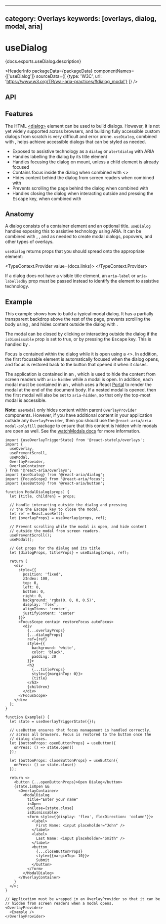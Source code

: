<!-- Copyright 2020 Adobe. All rights reserved.
This file is licensed to you under the Apache License, Version 2.0 (the "License");
you may not use this file except in compliance with the License. You may obtain a copy
of the License at http://www.apache.org/licenses/LICENSE-2.0
Unless required by applicable law or agreed to in writing, software distributed under
the License is distributed on an "AS IS" BASIS, WITHOUT WARRANTIES OR REPRESENTATIONS
OF ANY KIND, either express or implied. See the License for the specific language
governing permissions and limitations under the License. -->



---
category: Overlays
keywords: [overlays, dialog, modal, aria]
---

# useDialog

<p>{docs.exports.useDialog.description}</p>

<HeaderInfo
  packageData={packageData}
  componentNames={['useDialog']}
  sourceData={[
    {type: 'W3C', url: 'https://www.w3.org/TR/wai-aria-practices/#dialog_modal'}
  ]} />

## API

<FunctionAPI function={docs.exports.useDialog} links={docs.links} />

## Features

The HTML [&lt;dialog&gt;](https://developer.mozilla.org/en-US/docs/Web/HTML/Element/dialog) element
can be used to build dialogs. However, it is not yet widely supported across browsers, and
building fully accessible custom dialogs from scratch is very difficult and error prone.
`useDialog`, combined with <TypeLink links={overlaysDocs.links} type={overlaysDocs.exports.useModal} />,
helps achieve accessible dialogs that can be styled as needed.

* Exposed to assistive technology as a `dialog` or `alertdialog` with ARIA
* Handles labelling the dialog by its title element
* Handles focusing the dialog on mount, unless a child element is already focused
* Contains focus inside the dialog when combined with &lt;<TypeLink links={focusDocs.links} type={focusDocs.exports.FocusScope} />&gt;
* Hides content behind the dialog from screen readers when combined with <TypeLink links={overlaysDocs.links} type={overlaysDocs.exports.useModal} />
* Prevents scrolling the page behind the dialog when combined with <TypeLink links={overlaysDocs.links} type={overlaysDocs.exports.usePreventScroll} />
* Handles closing the dialog when interacting outside and pressing the <kbd>Escape</kbd> key, when combined with <TypeLink links={overlaysDocs.links} type={overlaysDocs.exports.useOverlay} />

## Anatomy

A dialog consists of a container element and an optional title. `useDialog` handles
exposing this to assistive technology using ARIA. It can be combined
with <TypeLink links={overlaysDocs.links} type={overlaysDocs.exports.useModal} />, <TypeLink links={overlaysDocs.links} type={overlaysDocs.exports.usePreventScroll} />,
and <TypeLink links={overlaysDocs.links} type={overlaysDocs.exports.useOverlay} /> as needed
to create modal dialogs, popovers, and other types of overlays.

`useDialog` returns props that you should spread onto the appropriate element:

<TypeContext.Provider value={docs.links}>
  <InterfaceType properties={docs.links[docs.exports.useDialog.return.id].properties} />
</TypeContext.Provider>

If a dialog does not have a visible title element, an `aria-label` or `aria-labelledby`
prop must be passed instead to identify the element to assistive technology.

## Example

This example shows how to build a typical modal dialog. It has a partially transparent
backdrop above the rest of the page, prevents scrolling the body
using <TypeLink links={overlaysDocs.links} type={overlaysDocs.exports.usePreventScroll} />,
and hides content outside the dialog
with <TypeLink links={overlaysDocs.links} type={overlaysDocs.exports.useModal} />.

The modal can be closed by clicking or interacting outside the dialog if the `isDismissable`
prop is set to true, or by pressing the <kbd>Escape</kbd> key.
This is handled by <TypeLink links={overlaysDocs.links} type={overlaysDocs.exports.useOverlay} />.

Focus is contained within the dialog while it is open using a
&lt;<TypeLink links={focusDocs.links} type={focusDocs.exports.FocusScope} />&gt;. In addition,
the first focusable element is automatically focused when the dialog opens, and focus is restored
back to the button that opened it when it closes.

The application is contained in an <TypeLink links={overlaysDocs.links} type={overlaysDocs.exports.OverlayProvider} />,
which is used to hide the content from screen readers with `aria-hidden` while a modal is open.
In addition, each modal must be contained in an <TypeLink links={overlaysDocs.links} type={overlaysDocs.exports.OverlayContainer} />,
which uses a React [Portal](https://reactjs.org/docs/portals.html) to render the modal at the
end of the document body. If a nested modal is opened, then the first modal will also be set
to `aria-hidden`, so that only the top-most modal is accessible.

**Note:** `useModal` only hides content within parent `OverlayProvider` components. However, if you have additional content
in your application outside any `OverlayProvider`, then you should use the `@react-aria/aria-modal-polyfill` package to ensure
that this content is hidden while modals are open as well. See the [watchModals docs](../react-aria/watchModals.html) for more information.

```tsx example
import {useOverlayTriggerState} from '@react-stately/overlays';
import {
  useOverlay,
  usePreventScroll,
  useModal,
  OverlayProvider,
  OverlayContainer
} from '@react-aria/overlays';
import {useDialog} from '@react-aria/dialog';
import {FocusScope} from '@react-aria/focus';
import {useButton} from '@react-aria/button';

function ModalDialog(props) {
  let {title, children} = props;

  // Handle interacting outside the dialog and pressing
  // the the Escape key to close the modal.
  let ref = React.useRef();
  let {overlayProps} = useOverlay(props, ref);

  // Prevent scrolling while the modal is open, and hide content
  // outside the modal from screen readers.
  usePreventScroll();
  useModal();

  // Get props for the dialog and its title
  let {dialogProps, titleProps} = useDialog(props, ref);

  return (
    <div
      style={{
        position: 'fixed',
        zIndex: 100,
        top: 0,
        left: 0,
        bottom: 0,
        right: 0,
        background: 'rgba(0, 0, 0, 0.5)',
        display: 'flex',
        alignItems: 'center',
        justifyContent: 'center'
      }}>
      <FocusScope contain restoreFocus autoFocus>
        <div
          {...overlayProps}
          {...dialogProps}
          ref={ref}
          style={{
            background: 'white',
            color: 'black',
            padding: 30
          }}>
          <h3
            {...titleProps}
            style={{marginTop: 0}}>
            {title}
          </h3>
          {children}
        </div>
      </FocusScope>
    </div>
  );
}

function Example() {
  let state = useOverlayTriggerState({});

  // useButton ensures that focus management is handled correctly,
  // across all browsers. Focus is restored to the button once the
  // dialog closes.
  let {buttonProps: openButtonProps} = useButton({
    onPress: () => state.open()
  });

  let {buttonProps: closeButtonProps} = useButton({
    onPress: () => state.close()
  });

  return <>
    <button {...openButtonProps}>Open Dialog</button>
    {state.isOpen &&
      <OverlayContainer>
        <ModalDialog
          title="Enter your name"
          isOpen
          onClose={state.close}
          isDismissable>
          <form style={{display: 'flex', flexDirection: 'column'}}>
            <label>
              First Name: <input placeholder="John" />
            </label>
            <label>
              Last Name: <input placeholder="Smith" />
            </label>
            <button
              {...closeButtonProps}
              style={{marginTop: 10}}>
              Submit
            </button>
          </form>
        </ModalDialog>
      </OverlayContainer>
    }
  </>;
}

// Application must be wrapped in an OverlayProvider so that it can be
// hidden from screen readers when a modal opens.
<OverlayProvider>
  <Example />
</OverlayProvider>
```
